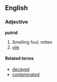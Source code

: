 ==English==
===Adjective===
'''putrid'''

#Smelling foul; rotten
#[[vile]]

====Related terms====
*[[decayed]]
*[[contaminated]]